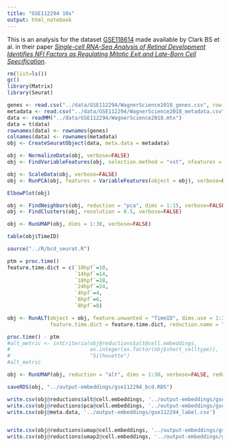 ```yaml
---
title: "GSE112294 10x"
output: html_notebook
---
```


This is an analysis for the dataset [GSE118614](https://www.ncbi.nlm.nih.gov/geo/query/acc.cgi?acc=GSE118614) made available by Clark BS et al. in their paper [_Single-cell RNA-Seq Analysis of Retinal Development Identifies NFI Factors as Regulating Mitotic Exit and Late-Born Cell Specification_](https://www.sciencedirect.com/science/article/abs/pii/S0896627319303459).



```r
rm(list=ls())
gc()
library(Matrix)
library(Seurat)
```

```r
genes <- read.csv("../data/GSE112294/WagnerScience2018_genes.csv", row.names = 1)
metadata <- read.csv("../data/GSE112294/WagnerScience2018_metadata.csv", row.names = 1)
data <- readMM("../data/GSE112294/WagnerScience2018.mtx")
data = t(data)
rownames(data) <- rownames(genes)
colnames(data) <- rownames(metadata)
obj <- CreateSeuratObject(data, meta.data = metadata)
```

```r
obj <- NormalizeData(obj, verbose=FALSE)
obj <- FindVariableFeatures(obj, selection.method = "vst", nfeatures = 2000, verbose=FALSE)

obj <- ScaleData(obj, verbose=FALSE)
obj <- RunPCA(obj, features = VariableFeatures(object = obj), verbose=FALSE)

ElbowPlot(obj)
```

```r
obj <- FindNeighbors(obj, reduction = "pca", dims = 1:15, verbose=FALSE)
obj <- FindClusters(obj, resolution = 0.5, verbose=FALSE)
```

```r
obj <- RunUMAP(obj, dims = 1:30, verbose=FALSE)
```

```r
table(obj$TimeID)
```


```r
source("../R/bcd_seurat.R")

ptm = proc.time()
feature.time.dict = c(`10hpf`=10,
                      `14hpf`=14,
                      `18hpf`=18,
                      `24hpf`=24,
                      `4hpf`=4,
                      `6hpf`=6,
                      `8hpf`=8)

obj <- RunALT(object = obj, feature.unwanted = "TimeID", dims.use = 1:30, reduction.use = "pca", 
              feature.time.dict = feature.time.dict, reduction.name = "alt", reduction.key = "ALT_")

proc.time() - ptm
#alt_metric <- intCriteria(obj@reductions$alt@cell.embeddings, 
#                          as.integer(as.factor(obj$short_celltype)), 
#                          "Silhouette")
#alt_metric 
```


```r
obj <- RunUMAP(obj, reduction = "alt", dims = 1:30, verbose=FALSE, reduction.name = "umap2")
```

```r
saveRDS(obj, "../output-embeddings/gse112294_bcd.RDS")
```


```r
write.csv(obj@reductions$alt@cell.embeddings, '../output-embeddings/gse112294_bcd.csv')
write.csv(obj@reductions$pca@cell.embeddings, '../output-embeddings/gse112294_pca.csv')
write.csv(obj@meta.data, '../output-embeddings/gse112294_label.csv')


write.csv(obj@reductions$umap@cell.embeddings, '../output-embeddings/gse112294_bcd_umap.csv')
write.csv(obj@reductions$umap2@cell.embeddings, '../output-embeddings/gse112294_pca_umap.csv')
```

